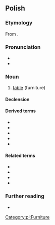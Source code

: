 {{also|stoł|Appendix:Variations of "stol"}}
==Polish==

===Etymology===
From {{inh|pl|sla-pro|*stolъ}}.

===Pronunciation===
* {{IPA|[stuw]|lang=pl}}
* {{audio|Pl-stół.ogg|audio|lang=pl}}

===Noun===
{{pl-noun|m-in|dim=stolik}}

# [[table]] (furniture)

====Declension====
{{pl-decl-noun-masc-inani|sto|ł|u|stół}}

====Derived terms====
* {{l|pl|stołować}}
* {{l|pl|stołowy}}
* {{l|pl|stołek}}
* {{l|pl|stołeczek}}
* {{l|pl|stołówka}}

====Related terms====
* {{l|pl|stolarz}}
* {{l|pl|stolec}}
* {{l|pl|stolica}}
* {{l|pl|stolnica}}

===Further reading===
* {{R:PWN}}

[[Category:pl:Furniture]]